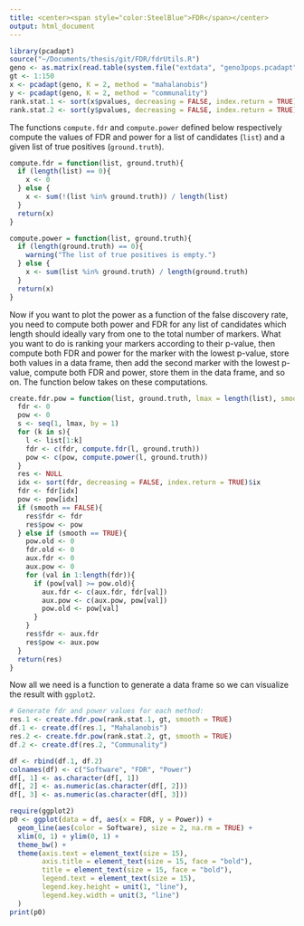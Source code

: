 ```yaml
---
title: <center><span style="color:SteelBlue">FDR</span></center>
output: html_document
---
```


```r
library(pcadapt)
source("~/Documents/thesis/git/FDR/fdrUtils.R")
geno <- as.matrix(read.table(system.file("extdata", "geno3pops.pcadapt", package = "pcadapt")))
gt <- 1:150
x <- pcadapt(geno, K = 2, method = "mahalanobis")
y <- pcadapt(geno, K = 2, method = "communality")
rank.stat.1 <- sort(x$pvalues, decreasing = FALSE, index.return = TRUE)$ix #any set of p-values
rank.stat.2 <- sort(y$pvalues, decreasing = FALSE, index.return = TRUE)$ix
```

The functions `compute.fdr` and `compute.power` defined below respectively compute the values of FDR and power for a list of candidates (`list`) and a given list of true positives (`ground.truth`).

```r
compute.fdr = function(list, ground.truth){
  if (length(list) == 0){
    x <- 0
  } else {
    x <- sum(!(list %in% ground.truth)) / length(list)
  }
  return(x)
}

compute.power = function(list, ground.truth){
  if (length(ground.truth) == 0){
    warning("The list of true positives is empty.")
  } else {
    x <- sum(list %in% ground.truth) / length(ground.truth)
  }
  return(x)
}
```

Now if you want to plot the power as a function of the false discovery rate, you need to compute both power and FDR for any list of candidates which length should ideally vary from one to the total number of markers. What you want to do is ranking your markers according to their p-value, then compute both FDR and power for the marker with the lowest p-value, store both values in a data frame, then add the second marker with the lowest p-value, compute both FDR and power, store them in the data frame, and so on. The function below takes on these computations.

```r
create.fdr.pow = function(list, ground.truth, lmax = length(list), smooth = TRUE){
  fdr <- 0
  pow <- 0
  s <- seq(1, lmax, by = 1)
  for (k in s){
    l <- list[1:k]
    fdr <- c(fdr, compute.fdr(l, ground.truth))
    pow <- c(pow, compute.power(l, ground.truth))
  }
  res <- NULL
  idx <- sort(fdr, decreasing = FALSE, index.return = TRUE)$ix
  fdr <- fdr[idx]
  pow <- pow[idx]
  if (smooth == FALSE){
    res$fdr <- fdr
    res$pow <- pow
  } else if (smooth == TRUE){
    pow.old <- 0
    fdr.old <- 0
    aux.fdr <- 0
    aux.pow <- 0
    for (val in 1:length(fdr)){
      if (pow[val] >= pow.old){
        aux.fdr <- c(aux.fdr, fdr[val])
        aux.pow <- c(aux.pow, pow[val])
        pow.old <- pow[val]
      }
    }
    res$fdr <- aux.fdr
    res$pow <- aux.pow
  }
  return(res)
}
```

Now all we need is a function to generate a data frame so we can visualize the result with `ggplot2`.

```r
# Generate fdr and power values for each method:
res.1 <- create.fdr.pow(rank.stat.1, gt, smooth = TRUE)
df.1 <- create.df(res.1, "Mahalanobis")
res.2 <- create.fdr.pow(rank.stat.2, gt, smooth = TRUE)
df.2 <- create.df(res.2, "Communality")

df <- rbind(df.1, df.2)
colnames(df) <- c("Software", "FDR", "Power")
df[, 1] <- as.character(df[, 1])
df[, 2] <- as.numeric(as.character(df[, 2]))
df[, 3] <- as.numeric(as.character(df[, 3]))
```

```r
require(ggplot2)
p0 <- ggplot(data = df, aes(x = FDR, y = Power)) + 
  geom_line(aes(color = Software), size = 2, na.rm = TRUE) +
  xlim(0, 1) + ylim(0, 1) +
  theme_bw() +
  theme(axis.text = element_text(size = 15),
        axis.title = element_text(size = 15, face = "bold"),
        title = element_text(size = 15, face = "bold"),
        legend.text = element_text(size = 15),
        legend.key.height = unit(1, "line"),
        legend.key.width = unit(3, "line")
  )
print(p0)
```


